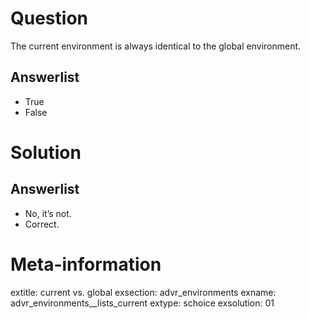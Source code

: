 Question
========

The current environment is always identical to the global environment. 

Answerlist
----------

* True
* False

Solution
========

Answerlist
----------

* No, it's not.
* Correct.

Meta-information
================
extitle: current vs. global
exsection: advr_environments
exname: advr_environments__lists_current
extype: schoice
exsolution: 01
